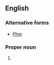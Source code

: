 ==English==

===Alternative forms===
* [[Phm]]

===Proper noun===
{{en-proper noun}}

# {{abbreviation of|Philemon}}